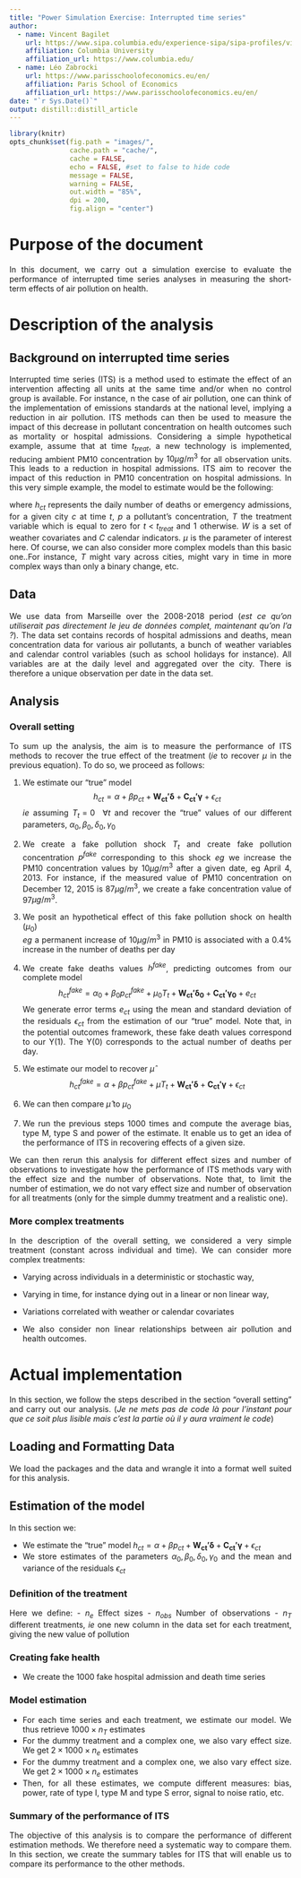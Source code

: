 ```yaml
---
title: "Power Simulation Exercise: Interrupted time series"
author:
  - name: Vincent Bagilet 
    url: https://www.sipa.columbia.edu/experience-sipa/sipa-profiles/vincent-bagilet
    affiliation: Columbia University
    affiliation_url: https://www.columbia.edu/
  - name: Léo Zabrocki 
    url: https://www.parisschoolofeconomics.eu/en/
    affiliation: Paris School of Economics
    affiliation_url: https://www.parisschoolofeconomics.eu/en/
date: "`r Sys.Date()`"
output: distill::distill_article
---
```


<style>
body {
text-align: justify}
</style>

```r
library(knitr)
opts_chunk$set(fig.path = "images/",
               cache.path = "cache/",
               cache = FALSE,
               echo = FALSE, #set to false to hide code
               message = FALSE,
               warning = FALSE,
               out.width = "85%",
               dpi = 200,
               fig.align = "center")  
```  

# Purpose of the document

In this document, we carry out a simulation exercise to evaluate the performance of interrupted time series analyses in measuring the short-term effects of air pollution on health. 

# Description of the analysis

## Background on interrupted time series

Interrupted time series (ITS) is a method used to estimate the effect of an intervention affecting all units at the same time and/or when no control group is available. For instance, n the case of air pollution, one can think of the implementation of emissions standards at the national level, implying a reduction in air pollution. ITS methods can then be used to measure the impact of this decrease in pollutant concentration on health outcomes such as mortality or hospital admissions. Considering a simple hypothetical example, assume that at time $t_{treat}$, a new technology is implemented, reducing ambient PM10 concentration by $10 \mu g/m^3$ for all observation units. This leads to a reduction in hospital admissions. ITS aim to recover the impact of this reduction in PM10 concentration on hospital admissions. In this very simple example, the model to estimate would be the following:

\begin{equation}
  h_{ct} = \alpha + \beta p_{ct} + \mu T_{t} + \boldsymbol{W_{ct}'\delta} +  \boldsymbol{C_{ct}'\gamma} + \epsilon_{ct} 
  \label{eq_its}
\end{equation}
    
where $h_{ct}$ represents the daily number of deaths or emergency admissions, for a given city $c$ at time $t$, $p$ a pollutant's concentration, $T$ the treatment variable which is equal to zero for $t < t_{treat}$ and 1 otherwise. $W$ is a set of weather covariates and $C$ calendar indicators. $\mu$ is the parameter of interest here. Of course, we can also consider more complex models than this basic one..For instance, $T$ might vary across cities, might vary in time in more complex ways than only a binary change, etc.

## Data

We use data from Marseille over the 2008-2018 period (*est ce qu'on utiliserait pas directement le jeu de données complet, maintenant qu'on l'a ?*). The data set contains records of hospital admissions and deaths, mean concentration data for various air pollutants, a bunch of weather variables and calendar control variables (such as school holidays for instance). All variables are at the daily level and aggregated over the city. There is therefore a unique observation per date in the data set.

## Analysis

### Overall setting

To sum up the analysis, the aim is to measure the performance of ITS methods to recover the true effect of the treatment (*ie* to recover $\mu$ in the previous equation). To do so, we proceed as follows:

1. We estimate our "true" model 
$$h_{ct} = \alpha + \beta p_{ct} + \boldsymbol{W_{ct}'\delta} +  \boldsymbol{C_{ct}'\gamma} + \epsilon_{ct}$$
*ie* assuming $T_{t} = 0 ~\ \forall t$ and recover the "true" values of our different parameters, $\alpha_0, \beta_0, \delta_0, \gamma_0$
1. We create a fake pollution shock $T_{t}$ and create fake pollution concentration $p^{fake}$ corresponding to this shock
*eg* we increase the PM10 concentration values by 10$\mu g/m^3$ after a given date, eg April 4, 2013. For instance, if the measured value of PM10 concentration on December 12, 2015 is 87$\mu g/m^3$, we create a fake concentration value of 97$\mu g/m^3$.
1. We posit an hypothetical effect of this fake pollution shock on health ($\mu_0$)  
*eg* a permanent increase of 10$\mu g/m^3$ in PM10 is associated with a 0.4% increase in the number of deaths per day
1. We create fake deaths values $h^{fake}$, predicting outcomes from our complete model
$$h_{ct}^{fake} = \alpha_0 + \beta_0 p_{ct}^{fake} + \mu_0 T_{t} + \boldsymbol{W_{ct}'\delta_0} +  \boldsymbol{C_{ct}'\gamma_0} + e_{ct}$$
We generate error terms $e_{ct}$ using the mean and standard deviation of the residuals $\epsilon_{ct}$ from the estimation of our "true" model. Note that, in the potential outcomes framework, these fake death values correspond to our Y(1). The Y(0) corresponds to the actual number of deaths per day.
1. We estimate our model to recover $\hat{\mu}$
$$h_{ct}^{fake} = \alpha + \beta p_{ct}^{fake} + \mu T_{t} + \boldsymbol{W_{ct}'\delta} +  \boldsymbol{C_{ct}'\gamma} + \epsilon_{ct}$$

1. We can then compare $\hat{\mu}$ to $\mu_0$
1. We run the previous steps 1000 times and compute the average bias, type M, type S and power of the estimate. It enable us to get an idea of the performance of ITS in recovering effects of a given size.

We can then rerun this analysis for different effect sizes and number of observations to investigate how the performance of ITS methods vary with the effect size and the number of observations. Note that, to limit the number of estimation, we do not vary effect size and number of observation for all treatments (only for the simple dummy treatment and a realistic one).

### More complex treatments

In the description of the overall setting, we considered a very simple treatment (constant across individual and time). We can consider more complex treatments:

- Varying across individuals in a deterministic or stochastic way,
- Varying in time, for instance dying out in a linear or non linear way, 
- Variations correlated with weather or calendar covariates

- We also consider non linear relationships between air pollution and health outcomes.

# Actual implementation

In this section, we follow the steps described in the section "overall setting" and carry out our analysis. (*Je ne mets pas de code là pour l'instant pour que ce soit plus lisible mais c'est la partie où il y aura vraiment le code*)

## Loading and Formatting Data

We load the packages and the data and wrangle it into a format well suited for this analysis.

## Estimation of the model

In this section we:

- We estimate the "true" model $h_{ct} = \alpha + \beta p_{ct} + \boldsymbol{W_{ct}'\delta} +  \boldsymbol{C_{ct}'\gamma} + \epsilon_{ct}$
- We store estimates of the parameters $\alpha_0, \beta_0, \delta_0, \gamma_0$ and the mean and variance of the residuals $\epsilon_{ct}$

### Definition of the treatment

Here we define:
- $n_e$ Effect sizes
- $n_{obs}$ Number of observations
- $n_T$ different treatments, *ie* one new column in the data set for each treatment, giving the new value of pollution

### Creating fake health

- We create the 1000 fake hospital admission and death time series

### Model estimation

- For each time series and each treatment, we estimate our model. We thus retrieve $1000 \times n_T$ estimates
- For the dummy treatment and a complex one, we also vary effect size. We get $2 \times 1000 \times n_e$ estimates
- For the dummy treatment and a complex one, we also vary effect size. We get $2 \times 1000 \times n_e$ estimates
- Then, for all these estimates, we compute different measures: bias, power, rate of type I, type M and type S error, signal to noise ratio, etc.

### Summary of the performance of ITS

The objective of this analysis is to compare the performance of different estimation methods. We therefore need a systematic way to compare them. In this section, we create the summary tables for ITS that will enable us to compare its performance to the other methods.

<!-- We load the packages and the data: -->

<!-- ```{r, echo=TRUE, message = FALSE, warning = FALSE} -->
<!-- library(here) # for files paths organization -->
<!-- library(tidyverse) # for data manipulation and visualisation -->
<!-- library(modelr) # modeling within the tidyverse -->
<!-- library(retrodesign) # formulas for type-m and type-s errors -->
<!-- library(knitr) # for tables -->

<!-- source(here::here("R", "Scripts", "script_custom_ggplot_theme.R")) -->

<!-- data <- readRDS(here::here("R", "Inputs", "data_marseille_daily_2008_2018.rds")) -->
<!-- ``` -->

<!-- Then, we format the data, adding relevant variables. -->

<!-- ```{r, echo=TRUE, message = FALSE, warning = FALSE} -->
<!-- data_formated <- data %>% -->
<!--   mutate_at(vars(year, holidays_dummy, bank_day_dummy), ~ as.factor(.))  %>% -->
<!--   filter(!(year %in% c("2008", "2009"))) %>% #emergency admissions data available from 2010  -->
<!--   mutate(wind_direction_categories = cut(wind_direction, breaks = seq(0, 360, by  = 90), include.lowest = TRUE) %>% -->
<!--   recode(., "[0,90]" = "North-East", "(90,180]" = "South-East", "(180,270]" = "South-West", "(270,360]" = "North-West")) %>% -->
<!--   mutate( -->
<!--     wind_speed_lag_1 = lag(wind_speed), -->
<!--     wind_direction_categories_lag_1 = lag(wind_direction_categories), -->
<!--     rainfall_dummy = ifelse(rainfall_height>0, "True", "False") -->
<!--   ) %>% -->
<!--   mutate_at(vars(mean_no2_agregate, mean_o3_l, mean_pm10_agregate, mean_pm25_l, temperature_average, humidity_average), list("01" = ~ zoo::rollmean(., k = 2, align = "right", fill = NA))) %>% -->
<!--   mutate_at(vars(mean_no2_agregate_01:humidity_average_01), ~ scale(.)) %>% -->
<!--   mutate(emergency_cv_r = log(emergency_cv_r)) %>% -->
<!--   select(date, emergency_cv_r, mean_no2_agregate, temperature_average_01, humidity_average_01, rainfall_dummy, wind_speed, wind_speed_lag_1, wind_direction_categories, wind_direction_categories_lag_1, weekday, holidays_dummy, bank_day_dummy, month, year) -->
<!-- ```       -->


<!-- # Simulations -->

<!-- ### Preparing the simulations -->

<!-- We first want to have an idea of the effect of `mean_no2_agregate` on `emergency_cv_r` in our data: -->

<!-- ```{r, echo=TRUE, message = FALSE, warning = FALSE} -->
<!-- fitted_model_real_data <- lm(emergency_cv_r ~ mean_no2_agregate +  -->
<!--               temperature_average_01 + I(temperature_average_01^2) + -->
<!--               humidity_average_01 + -->
<!--               rainfall_dummy + -->
<!--               wind_speed + wind_speed_lag_1 +  -->
<!--               wind_direction_categories + wind_direction_categories_lag_1 + -->
<!--               weekday + holidays_dummy + bank_day_dummy + month*year, data = data_formated) -->

<!-- fitted_model_real_data %>% -->
<!--   broom::tidy(., conf.int = TRUE) %>% -->
<!--   filter(term == "mean_no2_agregate") -->
<!-- ```       -->

<!-- We see that a one standard deviation in `mean_no2_agregate` lead to 0.05% (95% CI: [-0.035; 0.139]) increase in `emergency_cv_r`. -->

<!-- Using our data and this model, we can simulate fake-data for different effect sizes of `mean_no2_agregate` on -->
<!-- `emergency_cv_r`. We first create a nested tibble where store our data, variables recording the effect sizes (effect sizes = 0.05%, 0.1% , 0.5% and 1%) and the sample size (N = 1068, 1780, 2492, 3650) and the fit of the true model. -->

<!-- ```{r, echo=TRUE, message = FALSE, warning = FALSE} -->
<!-- data_simulations <- data %>%  -->
<!--   nest(data = everything()) %>% -->
<!--   crossing(effect_size = c(0.0005, 0.001, 0.005, 0.01)) %>% -->
<!--   crossing(sample_size = c(1068, 1780, 2492, 3650)) %>% -->
<!--   mutate(true_model = map(data, ~ lm(emergency_cv_r ~ mean_no2_agregate +  -->
<!--                                        temperature_average_01 + I(temperature_average_01^2) + -->
<!--                                        humidity_average_01 + -->
<!--                                        rainfall_dummy + -->
<!--                                        wind_speed + wind_speed_lag_1 +  -->
<!--                                        wind_direction_categories + wind_direction_categories_lag_1 + -->
<!--                                        weekday + holidays_dummy + bank_day_dummy + month*year, data = .))) -->
<!-- ```       -->

<!-- Once we have fitted the true model on our data, we need to modifiy the effect size of `mean_no2_agregate` in order to create new fake `emergency_cv_r` observations: -->

<!-- ```{r, echo=TRUE, message = FALSE, warning = FALSE} -->
<!-- function_model_effect_size <- function(model, effect_size){ -->
<!--   model$coefficients[2] <- effect_size -->
<!--   return(model) -->
<!-- }  -->

<!-- data_simulations <- data_simulations %>% -->
<!--   mutate(true_model = map2(true_model, effect_size, ~ function_model_effect_size(.x, .y))) -->
<!-- ```         -->

<!-- We finally need to retrieve the mean and the standard deviation of residuals found for the `fitted_model_real_data` to add some noise in our simulations: -->

<!-- ```{r, echo=TRUE, message = FALSE, warning = FALSE} -->
<!-- # get the distribution of residuals -->
<!-- mean_residuals <- mean(residuals(fitted_model_real_data)) -->
<!-- sd_residuals <- sd(residuals(fitted_model_real_data)) -->
<!-- ```       -->

<!-- ### Function to create fake-data and run the model -->

<!-- We create a function to create fake-data, run on them the model for which know the true effect size and retrieve the estimate and p-value for `mean_no2_agregate`. The function takes three arguments:the data, a sample size, and a model: -->

<!-- ```{r, eval = FALSE, message = FALSE, warning = FALSE} -->
<!-- function_power_simulation <- function(data, sample_size, true_model){ -->
<!-- simulation_results <- data %>% -->
<!--   sample_n(., sample_size, replace = TRUE) %>% -->
<!--   add_predictions(true_model, var = "predicted_emergency_cv_r") %>% -->
<!--   mutate(predicted_emergency_cv_r = predicted_emergency_cv_r + rnorm(nrow(.), mean_residuals, sd_residuals)) %>% -->
<!--   lm(predicted_emergency_cv_r ~ mean_no2_agregate +  -->
<!--        temperature_average_01 + I(temperature_average_01^2) + -->
<!--        humidity_average_01 + -->
<!--        rainfall_dummy + -->
<!--        wind_speed + wind_speed_lag_1 +  -->
<!--        wind_direction_categories + wind_direction_categories_lag_1 + -->
<!--        weekday + holidays_dummy + bank_day_dummy + month*year, data = .) %>% -->
<!--   broom::tidy() %>% -->
<!--   filter(term == "mean_no2_agregate") %>% -->
<!--   select(estimate, p.value) -->

<!--   return(simulation_results) -->
<!-- } -->
<!-- ```       -->

<!-- ### Running and Cleaning the Simulations -->

<!-- We run the simulations: -->

<!-- ```{r, eval = FALSE, message = FALSE, warning = FALSE} -->
<!-- data_simulations <- data_simulations %>% -->
<!--   crossing(id_sim = seq(1:1000)) %>% -->
<!--   mutate(simulation_results = pmap(list(data, sample_size, true_model), function_power_simulation)) -->
<!-- ```  -->

<!-- We compute the power, type m and s errors: -->

<!-- ```{r, eval = FALSE, message = FALSE, warning = FALSE} -->
<!-- data_simulation_results <- data_simulations %>% -->
<!--   select(-data, - true_model) %>% -->
<!--   unnest(simulation_results) -->

<!-- data_simulation_results_power <- data_simulation_results %>% -->
<!--   group_by(sample_size, effect_size) %>% -->
<!--   summarise(power = mean(p.value<= 0.05)*100) -->

<!-- data_simulation_results_m_error <- data_simulation_results %>% -->
<!--   group_by(sample_size, effect_size) %>% -->
<!--   filter(p.value <= 0.05) %>% -->
<!--   summarise(type_m_error = mean(abs(estimate)/effect_size)) -->

<!-- data_simulation_results_s_error <- data_simulation_results %>% -->
<!--   group_by(sample_size, effect_size) %>% -->
<!--   filter(p.value <= 0.05) %>% -->
<!--   summarise(type_s_error = (sum(estimate<0)/n())*100) -->

<!-- # join the figures together -->
<!-- data_simulation_results_all <- left_join(data_simulation_results_power, data_simulation_results_m_error, by = c("sample_size", "effect_size")) %>% -->
<!--   left_join(., data_simulation_results_s_error, by = c("sample_size", "effect_size")) -->
<!-- ```  -->


<!-- ### Simulation Results -->

<!-- We plot below the simulations results: -->

<!-- ```{r, echo = FALSE, message = FALSE, warning = FALSE, fig.width=20, fig.height=8, fig.fullwidth=TRUE, dev = "CairoPNG"} -->
<!-- # load simulation results data -->
<!-- data_simulation_results <- readRDS(here::here("1.data", "1.standard_model", "simulation_results.RDS")) -->

<!-- # make the graph -->
<!-- graph <- data_simulation_results %>% -->
<!--   mutate_at(vars(sample_size, effect_size), ~ as.factor(.)) %>% -->
<!--   mutate(effect_size = case_when(effect_size == "5e-04" ~ "+0.05%", -->
<!--                                  effect_size == "0.001" ~ "+0.1%", -->
<!--                                  effect_size == "0.005" ~ "+0.5%", -->
<!--                                  effect_size == "0.01" ~ "+1%")) %>% -->
<!--   rename("Power (%)" = power, "Type M Error (Bias)" = type_m_error, "Type S Error (%)" = type_s_error) %>% -->
<!--   pivot_longer(cols= c(`Power (%)`:`Type S Error (%)`), names_to = "variable", values_to = "value") %>% -->
<!--   ggplot(., aes(x = sample_size, y = value, group = effect_size, color = effect_size)) + -->
<!--   geom_line(linetype = "dashed") + -->
<!--   geom_point(size = 4) + -->
<!--   scale_color_manual(values=c("#f2cc8f", "#3d405b", "#81b29a", "#e07a5f")) + -->
<!--   facet_wrap(~ variable, scales = "free", nrow = 1) + -->
<!--   xlab("Sample Size") + ylab("Value") + -->
<!--   ggtitle("Power Simulations Results", subtitle = "The effect of a one standard deviation increase in NO2 on Emergency Admissions.") + -->
<!--   labs(color = "Effect Size:") + -->
<!--   custom_theme + -->
<!--   theme(legend.position = "top", legend.justification = "left", legend.direction = "horizontal") -->

<!-- # print graph -->
<!-- graph -->

<!-- # save graph -->
<!-- ggsave(graph, filename = here::here("3.outputs", "1.figures", "graph.pdf"),  -->
<!--        width = 45, height = 20, units = "cm", device = cairo_pdf) -->
<!-- ```  -->

<!-- We can compare our results with those of `retrodesign` package: -->

<!-- ```{r, eval = TRUE, message = FALSE, warning = FALSE} -->
<!-- tibble(effect_size = c(0.0005, 0.001, 0.005, 0.01), standard_error = c(rep(0.00045, 4))) %>% -->
<!--   mutate(power = map2(effect_size, standard_error, ~ retro_design(.x, .y)$power*100), -->
<!--          type_s = map2(effect_size, standard_error, ~ retro_design(.x, .y)$typeS*100), -->
<!--          type_m = map2(effect_size, standard_error, ~ retro_design(.x, .y)$typeM)) %>% -->
<!--   unnest(cols = c(power, type_s, type_m)) %>% -->
<!--   mutate_at(vars(power:type_m), ~ round(., 1)) %>% -->
<!--   mutate(effect_size = case_when(effect_size == "5e-04" ~ "+0.05%", -->
<!--                                  effect_size == "0.001" ~ "+0.1%", -->
<!--                                  effect_size == "0.005" ~ "+0.5%", -->
<!--                                  effect_size == "0.01" ~ "+1%")) %>% -->
<!--   kable() -->
<!-- ```  -->









